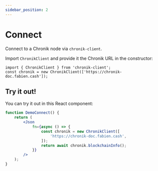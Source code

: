 ```yaml
---
sidebar_position: 2
---
```


# Connect

Connect to a Chronik node via `chronik-client`.

Import `ChronikClient` and provide it the Chronik URL in the constructor:

```tsx
import { ChronikClient } from 'chronik-client';
const chronik = new ChronikClient(['https://chronik-doc.fabien.cash']);
```

## Try it out!

You can try it out in this React component:

```jsx live
function DemoConnect() {
    return (
        <Json
            fn={async () => {
                const chronik = new ChronikClient([
                    'https://chronik-doc.fabien.cash',
                ]);
                return await chronik.blockchainInfo();
            }}
        />
    );
}
```

